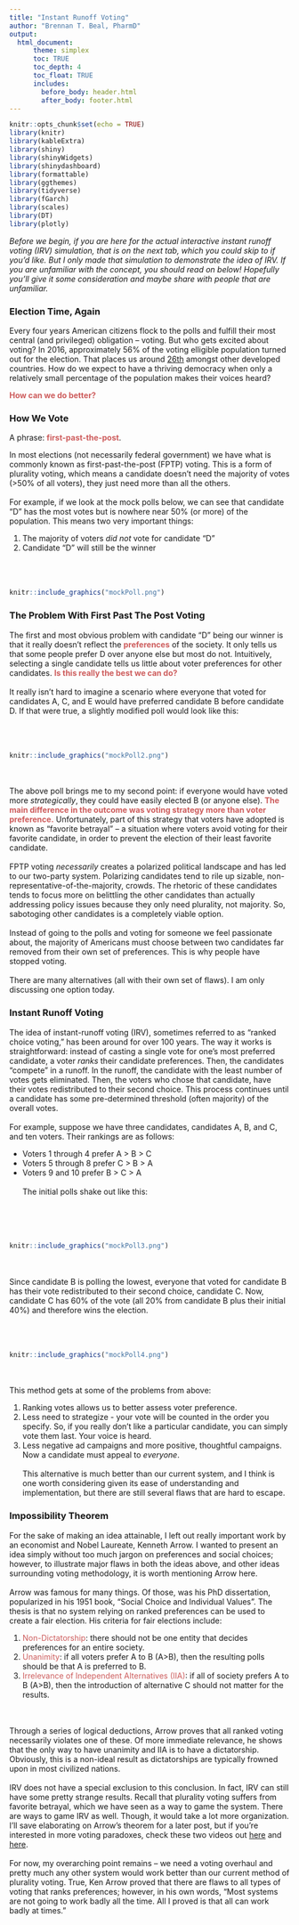 ```yaml
---
title: "Instant Runoff Voting"
author: "Brennan T. Beal, PharmD"
output: 
  html_document:
      theme: simplex
      toc: TRUE
      toc_depth: 4
      toc_float: TRUE
      includes:
        before_body: header.html
        after_body: footer.html
---
```



```r
knitr::opts_chunk$set(echo = TRUE)
library(knitr)
library(kableExtra)
library(shiny)
library(shinyWidgets)
library(shinydashboard)
library(formattable)
library(ggthemes)
library(tidyverse)
library(fGarch)
library(scales)
library(DT)
library(plotly)


```


*Before we begin, if you are here for the actual interactive instant runoff voting (IRV) simulation, that is on the next tab, which you could skip to if you'd like. But I only made that simulation to demonstrate the idea of IRV. If you are unfamiliar with the concept, you should read on below! Hopefully you’ll give it some consideration and maybe share with people that are unfamiliar.*

### Election Time, Again

Every four years American citizens flock to the polls and fulfill their most central (and privileged) obligation – voting. But who gets excited about voting? In 2016, approximately 56% of the voting elligible population turned out for the election. That places us around [26th](https://www.pewresearch.org/fact-tank/2018/05/21/u-s-voter-turnout-trails-most-developed-countries/) amongst other developed countries. How do we expect to have a thriving democracy when only a relatively small percentage of the population makes their voices heard?

<span style="color:indianred">**How can we do better?**</span>

### How We Vote
A phrase: <span style="color:indianred">**first-past-the-post**</span>.  

In most elections (not necessarily federal government) we have what is commonly known as first-past-the-post (FPTP) voting. This is a form of plurality voting, which means a candidate doesn’t need the majority of votes (>50% of all voters), they just need more than all the others.
\
\
For example, if we look at the mock polls below, we can see that candidate "D" has the most votes but is nowhere near 50% (or more) of the population. This means two very important things:  
  
  1. The majority of voters *did not* vote for candidate "D"  
  2. Candidate "D" will still be the winner 
\
\
\
\
  

```r
knitr::include_graphics("mockPoll.png")
```

### The Problem With First Past The Post Voting
The first and most obvious problem with candidate "D" being our winner is that it really doesn't reflect the <span style="color:indianred">**preferences**</span> of the society. It only tells us that some people prefer D over anyone else but most do not. Intuitively, selecting a single candidate tells us little about voter preferences for other candidates.  <span style="color:indianred">**Is this really the best we can do?**</span>
\
\
It really isn't hard to imagine a scenario where everyone that voted for candidates A, C, and E would have preferred candidate B before candidate D. If that were true, a slightly modified poll would look like this:
\
\
\
\


```r
knitr::include_graphics("mockPoll2.png")
```
\
\
The above poll brings me to my second point: if everyone would have voted more *strategically*, they could have easily elected B (or anyone else). <span style="color:indianred">**The main difference in the outcome was voting strategy more than voter preference.**</span> Unfortunately, part of this strategy that voters have adopted is known as “favorite betrayal” – a situation where voters avoid voting for their favorite candidate, in order to prevent the election of their least favorite candidate.
\
\
FPTP voting *necessarily* creates a polarized political landscape and has led to our two-party system. Polarizing candidates tend to rile up sizable, non-representative-of-the-majority, crowds. The rhetoric of these candidates tends to focus more on belittling the other candidates than actually addressing policy issues because they only need plurality, not majority. So, sabotoging other candidates is a completely viable option. 
\
\
Instead of going to the polls and voting for someone we feel passionate about, the majority of Americans must choose between two candidates far removed from their own set of preferences. This is why people have stopped voting.
\
\
There are many alternatives (all with their own set of flaws). I am only discussing one option today.

### Instant Runoff Voting
The idea of instant-runoff voting (IRV), sometimes referred to as “ranked choice voting,” has been around for over 100 years. The way it works is straightforward: instead of casting a single vote for one’s most preferred candidate, a voter *ranks* their candidate preferences. Then, the candidates “compete” in a runoff. In the runoff, the candidate with the least number of votes gets eliminated. Then, the voters who chose that candidate, have their votes redistributed to their second choice. This process continues until a candidate has some pre-determined threshold (often majority) of the overall votes. 
\
\
For example, suppose we have three candidates, candidates A, B, and C, and ten voters. Their rankings are as follows:

  + Voters 1 through 4 prefer A > B > C
  + Voters 5 through 8 prefer  C > B > A
  + Voters 9 and 10 prefer B > C > A
\
\
The initial polls shake out like this:
\
\
\
\
\

```r
knitr::include_graphics("mockPoll3.png")
```
\
\
Since candidate B is polling the lowest, everyone that voted for candidate B has their vote redistributed to their second choice, candidate C. Now, candidate C has 60% of the vote (all 20% from candidate B plus their initial 40%) and therefore wins the election. 
\
\
\
\

```r
knitr::include_graphics("mockPoll4.png")
```
\
\
This method gets at some of the problems from above:

  1. Ranking votes allows us to better assess voter preference.
  2. Less need to strategize - your vote will be counted in the order you specify. So, if you really don't like a particular candidate, you can simply vote them last. Your voice is heard.
  3. Less negative ad campaigns and more positive, thoughtful campaigns. Now a candidate must appeal to *everyone*.
\
\
This alternative is much better than our current system, and I think is one worth considering given its ease of understanding and implementation, but there are still several flaws that are hard to escape. 
\

###  Impossibility Theorem
For the sake of making an idea attainable, I left out really important work by an economist and Nobel Laureate, Kenneth Arrow. I wanted to present an idea simply without too much jargon on preferences and social choices; however, to illustrate major flaws in both the ideas above, and other ideas surrounding voting methodology, it is worth mentioning Arrow here.
\
\
Arrow was famous for many things. Of those, was his PhD dissertation, popularized in his 1951 book, “Social Choice and Individual Values”. The thesis is that no system relying on ranked preferences can be used to create a fair election. His criteria for fair elections include:

  1. <span style="color:indianred">Non-Dictatorship</span>: there should not  be one entity that decides preferences for an entire society.
  2. <span style="color:indianred">Unanimity</span>: if all voters prefer A to B (A>B), then the resulting polls should be that A is preferred to B.
  3. <span style="color:indianred">Irrelevance of Independent Alternatives (IIA)</span>: if all of society prefers A to B (A>B), then the introduction of alternative C should not matter for the results. 

\
\
Through a series of logical deductions, Arrow proves that all ranked voting necessarily violates one of these. Of more immediate relevance, he shows that the only way to have unanimity and IIA is to have a dictatorship. Obviously, this is a non-ideal result as dictatorships are typically frowned upon in most civilized nations. 
\
\
IRV does not have a special exclusion to this conclusion. In fact, IRV can still have some pretty strange results. Recall that plurality voting suffers from favorite betrayal, which we have seen as a way to game the system. There are ways to game IRV as well. Though, it would take a lot more organization. I'll save elaborating on Arrow's theorem for a later post, but if you're interested in more voting paradoxes, check these two videos out [here](https://www.youtube.com/watch?v=tJag3vuG834&t=1s) and [here](https://www.youtube.com/watch?v=Q60ZXoXP6Hg).
\
\
For now, my overarching point remains – we need a voting overhaul and pretty much any other system would work better than our current method of plurality voting. True, Ken Arrow proved that there are flaws to all types of voting that ranks preferences; however, in his own words, “Most systems are not going to work badly all the time. All I proved is that all can work badly at times.”
\
\



